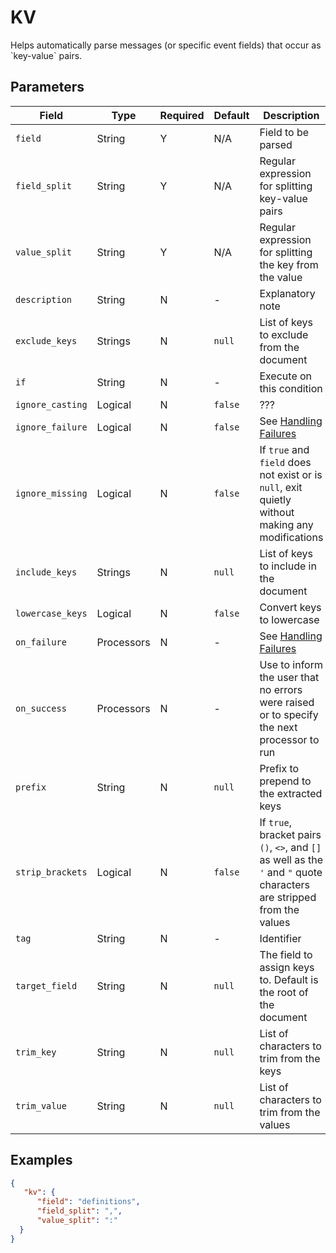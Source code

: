 
# KV

<Synopsis>
Helps automatically parse messages (or specific event fields) that occur as `key-value` pairs.
</Synopsis>

## Parameters

|Field|Type|Required|Default|Description|
|---|---|---|---|---|
|`field`|String|Y|N/A|Field to be parsed|
|`field_split`|String|Y|N/A|Regular expression for splitting key-value pairs|
|`value_split`|String|Y|N/A|Regular expression for splitting the key from the value|
|`description`|String|N|-|Explanatory note|
|`exclude_keys`|Strings|N|`null`|List of keys to exclude from the document|
|`if`|String|N|-|Execute on this condition|
|`ignore_casting`|Logical|N|`false`|???|
|`ignore_failure`|Logical|N|`false`|See [Handling Failures](../handling-failures.mdx)|
|`ignore_missing`|Logical|N|`false`|If `true` and `field` does not exist or is `null`, exit quietly without making any modifications|
|`include_keys`|Strings|N|`null`|List of keys to include in the document|
|`lowercase_keys`|Logical|N|`false`|Convert keys to lowercase|
|`on_failure`|Processors|N|-|See [Handling Failures](../handling-failures.mdx)|
|`on_success`|Processors|N|-|Use to inform the user that no errors were raised or to specify the next processor to run|
|`prefix`|String|N|`null`|Prefix to prepend to the extracted keys|
|`strip_brackets`|Logical|N|`false`|If `true`, bracket pairs `()`, `<>`, and `[]` as well as the `'` and `"` quote characters are stripped from the values|
|`tag`|String|N|-|Identifier|
|`target_field`|String|N|`null`|The field to assign keys to. Default is the root of the document|
|`trim_key`|String|N|`null`|List of characters to trim from the keys|
|`trim_value`|String|N|`null`|List of characters to trim from the values|

## Examples

```json
{
   "kv": {
      "field": "definitions",
      "field_split": ",",
      "value_split": ":"
  }
}
```
